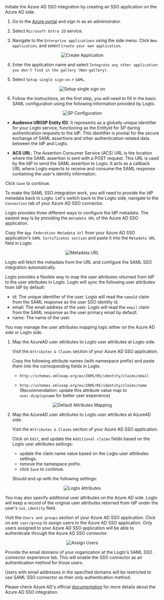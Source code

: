 

<Step index={0} title="Create an Azure AD SSO application">
Initiate the Azure AD SSO integration by creating an SSO application on the Azure AD side.

1. Go to the [Azure portal](https://portal.azure.com/) and sign in as an administrator.

2. Select `Microsoft Entra ID` service.

3. Navigate to the `Enterprise applications` using the side menu. Click `New application`, and select `Create your own application`.

<center>
  <img src={createApplication} alt="Create Application" />
</center>

4. Enter the application name and select `Integrate any other application you don't find in the gallery (Non-gallery)`.

5. Select `Setup single sign-on` > `SAML`.

<center>
  <img src={setupSso} alt="Setup single sign on" />
</center>

6. Follow the instructions, as the first step, you will need to fill in the basic SAML configuration using the following information provided by Logto.

<center>
  <img src={spConfig} alt="SP Configuration" />
</center>

<SsoSamlSpMetadata />

- **Audience URI(SP Entity ID)**: It represents as a globally unique identifier for your Logto service, functioning as the EntityId for SP during authentication requests to the IdP. This identifier is pivotal for the secure exchange of SAML assertions and other authentication-related data between the IdP and Logto.

- **ACS URL**: The Assertion Consumer Service (ACS) URL is the location where the SAML assertion is sent with a POST request. This URL is used by the IdP to send the SAML assertion to Logto. It acts as a callback URL where Logto expects to receive and consume the SAML response containing the user's identity information.

Click `Save` to continue.

</Step>

<Step index={1} title="Configure SAML SSO at Logto">

To make the SAML SSO integration work, you will need to provide the IdP metadata back to Logto. Let's switch back to the Logto side, navigate to the `Connection` tab of your Azure AD SSO connector.

Logto provides three different ways to configure the IdP metadata. The easiest way is by providing the `metadata URL` of the Azure AD SSO application.

Copy the `App Federation Metadata Url` from your Azure AD SSO application's `SAML Certificates section` and paste it into the `Metadata URL` field in Logto.

<center>
  <img src={metadataUrl} alt="Metadata URL" />
</center>

Logto will fetch the metadata from the URL and configure the SAML SSO integration automatically.

</Step>

<Step index={2} title="Configure user attributes mapping">

Logto provides a flexible way to map the user attributes returned from IdP to the user attributes in Logto. Logto will sync the following user attributes from IdP by default:

- id: The unique identifier of the user. Logto will read the `nameId` claim from the SAML response as the user SSO identity id.
- email: The email address of the user. Logto will read the `email` claim from the SAML response as the user primary email by default.
- name: The name of the user.

You may manage the user attributes mapping logic either on the Azure AD side or Logto side.

1. Map the AzureAD user attributes to Logto user attributes at Logto side.

   Visit the `Attributes & Claims` section of your Azure AD SSO application.

   Copy the following attribute names (with namespace prefix) and paste them into the corresponding fields in Logto.

   - `http://schemas.xmlsoap.org/ws/2005/05/identity/claims/email`

   - `http://schemas.xmlsoap.org/ws/2005/05/identity/claims/name` (Recommendation: update this attribute value map to `user.displayname` for better user experience)

<center>
  <img src={defaultAttributesMapping} alt="Default Attributes Mapping" />
</center>

2. Map the AzureAD user attributes to Logto user attributes at AzureAD side.

   Visit the `Attributes & Claims` section of your Azure AD SSO application.

   Click on `Edit`, and update the `Additional claims` fields based on the Logto user attributes settings:

   - update the claim name value based on the Logto user attributes settings.
   - remove the namespace prefix.
   - click `Save` to continue.

   Should end up with the following settings:

<center>
  <img src={logtoAttributes} alt="Logto Attributes" />
</center>

You may also specify additional user attributes on the Azure AD side. Logto will keep a record of the original user attributes returned from IdP under the user's `sso_identity` field.

</Step>

<Step index={3} title="Assign users to the Azure AD SSO application">

Visit the `Users and groups` section of your Azure AD SSO application. Click on `Add user/group` to assign users to the Azure AD SSO application. Only users assigned to your Azure AD SSO application will be able to authenticate through the Azure AD SSO connector.

<center>
  <img src={assignUsers} alt="Assign Users" />
</center>

</Step>

<Step index={4} title="Set email domains and enable the SSO connector">

Provide the email domains of your organization at the Logto's SAML SSO connector experience tab. This will enable the SSO connector as an authentication method for those users.

Users with email addresses in the specified domains will be restricted to use SAML SSO connector as their only authentication method.

</Step>

Please check Azure AD's official [documentation](https://learn.microsoft.com/en-us/entra/identity/enterprise-apps/add-application-portal-setup-sso) for more details about the Azure AD SSO integration.
